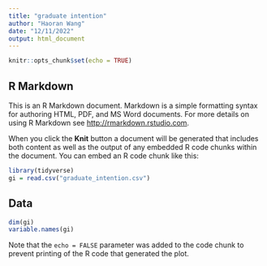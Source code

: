 ```yaml
---
title: "graduate intention"
author: "Haoran Wang"
date: "12/11/2022"
output: html_document
---
```


```r
knitr::opts_chunk$set(echo = TRUE)
```

## R Markdown

This is an R Markdown document. Markdown is a simple formatting syntax for authoring HTML, PDF, and MS Word documents. For more details on using R Markdown see <http://rmarkdown.rstudio.com>.

When you click the **Knit** button a document will be generated that includes both content as well as the output of any embedded R code chunks within the document. You can embed an R code chunk like this:

```r
library(tidyverse)
gi = read.csv("graduate_intention.csv")

```

## Data

```r
dim(gi)
variable.names(gi)
```

Note that the `echo = FALSE` parameter was added to the code chunk to prevent printing of the R code that generated the plot.
